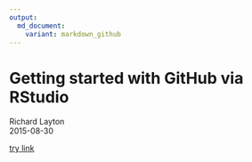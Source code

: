 ```yaml
---
output:
  md_document:
    variant: markdown_github
---
```


<!--
  md_document:
    variant: markdown_github
    -->
    
<!--possible outline for existing Rproj
set GitHub repo, match names
RStudio, Tools, Project Optioons, Git/SVN
Version control system: Git
Restart RStudio
-->

<!--to commit md (RStudio's basic GitClient)
RStudio, Git tab
Check README.md
commit
initial commit message
commit, close
push, close
-->
    
# Getting started with GitHub via RStudio

Richard Layton  
2015-08-30  


[try link](/pages/updateR.md)

